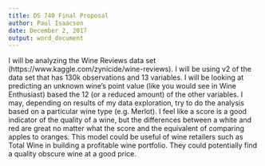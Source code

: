 ```yaml
---
title: DS 740 Final Proposal
author: Paul Isaacson
date: December 2, 2017
output: word_document
---
```


I will be analyzing the Wine Reviews data set (https://www.kaggle.com/zynicide/wine-reviews). I will be using v2 of the data set that has 130k observations and 13 variables. I will be looking at predicting an unknown wine's point value (like you would see in Wine Enthusiast) based the 12 (or a reduced amount) of the other variables. I may, depending on results of my data exploration, try to do the analysis based on a particular wine type (e.g. Merlot). I feel like a score is a good indicator of the quality of a wine, but the differences between a white and red are great no matter what the score and the equivalent of comparing apples to oranges. This model could be useful of wine retailers such as Total Wine in building a profitable wine portfolio. They could potentially find a quality obscure wine at a good price.

